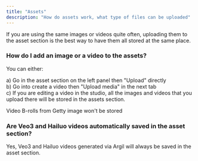 ```yaml
---
title: "Assets"
description: "How do assets work, what type of files can be uploaded"
---
```


If you are using the same images or videos quite often, uploading them to the asset section is the best way to have them all stored at the same place.

### How do I add an image or a video to the assets?

You can either:

a) Go in the asset section on the left panel then "Upload" directly\
b) Go into create a video then "Upload media" in the next tab\
c) If you are editing a video in the studio, all the images and videos that you upload there will be stored in the assets section.

<Info>
  Video B-rolls from Getty image won't be stored
</Info>

### Are Veo3 and Hailuo videos automatically saved in the asset section?

Yes, Veo3 and Hailuo videos generated via Argil will always be saved in the asset section.